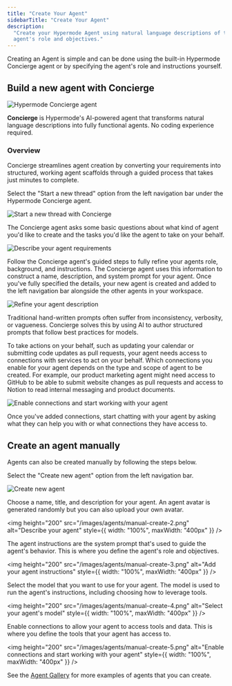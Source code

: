```yaml
---
title: "Create Your Agent"
sidebarTitle: "Create Your Agent"
description:
  "Create your Hypermode Agent using natural language descriptions of the
  agent's role and objectives."
---
```


Creating an Agent is simple and can be done using the built-in Hypermode
Concierge agent or by specifying the agent's role and instructions yourself.

## Build a new agent with Concierge

![Hypermode Concierge agent](/images/agents/concierge.png)

**Concierge** is Hypermode's AI-powered agent that transforms natural language
descriptions into fully functional agents. No coding experience required.

### Overview

Concierge streamlines agent creation by converting your requirements into
structured, working agent scaffolds through a guided process that takes just
minutes to complete.

<Steps>

<Step title="Start a new thread with Concierge">

Select the "Start a new thread" option from the left navigation bar under the
Hypermode Concierge agent.

![Start a new thread with Concierge](/images/agents/concierge-1.png)

</Step>

<Step title="Describe your agent requirements">

The Concierge agent asks some basic questions about what kind of agent you'd
like to create and the tasks you'd like the agent to take on your behalf.

![Describe your agent requirements](/images/agents/concierge-2.png)

</Step>

<Step title="Refine your agent description">

Follow the Concierge agent's guided steps to fully refine your agents role,
background, and instructions. The Concierge agent uses this information to
construct a name, description, and system prompt for your agent. Once you've
fully specified the details, your new agent is created and added to the left
navigation bar alongside the other agents in your workspace.

![Refine your agent description](/images/agents/concierge-3.png)

<Tip>
  Traditional hand-written prompts often suffer from inconsistency, verbosity,
  or vagueness. Concierge solves this by using AI to author structured prompts
  that follow best practices for models.
</Tip>

</Step>

<Step title="Enable connections and start working with your agent">

To take actions on your behalf, such as updating your calendar or submitting
code updates as pull requests, your agent needs access to connections with
services to act on your behalf. Which connections you enable for your agent
depends on the type and scope of agent to be created. For example, our product
marketing agent might need access to GitHub to be able to submit website changes
as pull requests and access to Notion to read internal messaging and product
documents.

![Enable connections and start working with your agent](/images/agents/concierge-4.png)

Once you've added connections, start chatting with your agent by asking what
they can help you with or what connections they have access to.

</Step>

</Steps>

## Create an agent manually

Agents can also be created manually by following the steps below.

<Steps>

<Step title="Create new agent">

Select the "Create new agent" option from the left navigation bar.

![Create new agent](/images/agents/manual-create-1.png)

</Step>

<Step title="Describe your agent">

Choose a name, title, and description for your agent. An agent avatar is
generated randomly but you can also upload your own avatar.

<img
  height="200"
  src="/images/agents/manual-create-2.png"
  alt="Describe your agent"
  style={{ width: "100%", maxWidth: "400px" }}
/>

</Step>

<Step title="Add your agent instructions">

The agent instructions are the system prompt that's used to guide the agent's
behavior. This is where you define the agent's role and objectives.

<img
  height="200"
  src="/images/agents/manual-create-3.png"
  alt="Add your agent instructions"
  style={{ width: "100%", maxWidth: "400px" }}
/>

</Step>

<Step title="Select your agent's model">

Select the model that you want to use for your agent. The model is used to run
the agent's instructions, including choosing how to leverage tools.

<img
  height="200"
  src="/images/agents/manual-create-4.png"
  alt="Select your agent's model"
  style={{ width: "100%", maxWidth: "400px" }}
/>

</Step>

<Step title="Enable connections and start working with your agent">

Enable connections to allow your agent to access tools and data. This is where
you define the tools that your agent has access to.

<img
  height="200"
  src="/images/agents/manual-create-5.png"
  alt="Enable connections and start working with your agent"
  style={{ width: "100%", maxWidth: "400px" }}
/>

</Step>

</Steps>

See the [Agent Gallery](/agents/example-agents) for more examples of agents that
you can create.
